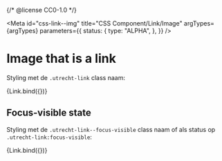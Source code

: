 {/* @license CC0-1.0 */}



<Meta
  id="css-link--img"
  title="CSS Component/Link/Image"
  argTypes={argTypes}
  parameters={{
    status: {
      type: "ALPHA",
    },
  }}
/>

# Image that is a link

Styling met de `.utrecht-link` class naam:

<Canvas>
  <Story
    name="Image"
    args={{
      ...defaultArgs,
      boxContent: true,
      textContent: ExampleImage,
    }}
  >
    {Link.bind({})}
  </Story>
</Canvas>

<ArgsTable story="Image" />

## Focus-visible state

Styling met de `.utrecht-link--focus-visible` class naam of als status op `.utrecht-link:focus-visible`:

<Canvas>
  <Story
    name="Focus-visible"
    args={{
      boxContent: true,
      focus: true,
      focusVisible: true,
      textContent: ExampleImage,
    }}
  >
    {Link.bind({})}
  </Story>
</Canvas>
